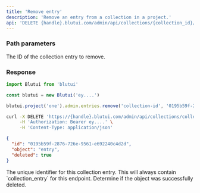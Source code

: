 ```yaml
---
title: 'Remove entry'
description: 'Remove an entry from a collection in a project.'
api: 'DELETE {handle}.blutui.com/admin/api/collections/{collection_id}/entries/{id}'
---
```


### Path parameters

<Parameter name="id" type="string" required="true">
The ID of the collection entry to remove.
</Parameter>

### Response

```ts tab="Node.js"
import Blutui from 'blutui'

const blutui = new Blutui('ey....')

blutui.project('one').admin.entries.remove('collection-id', '0195b59f-2876-726e-9561-e692240c4d2d')
```

```bash tab="cURL"
curl -X DELETE 'https://{handle}.blutui.com/admin/api/collections/collection-id/entries/0195b59f-2876-726e-9561-e692240c4d2d' \
     -H 'Authorization: Bearer ey....' \
     -H 'Content-Type: application/json'
```

```json {% process=false filename="Response">
{
  "id": "0195b59f-2876-726e-9561-e692240c4d2d",
  "object": "entry",
  "deleted": true
}
```

<Parameter name="id" type="string">
The unique identifier for this collection entry.
</Parameter>

<Parameter name="object" type="string">
This will always contain `collection_entry` for this endpoint.
</Parameter>

<Parameter name="deleted" type="boolean">
Determine if the object was successfully deleted.
</Parameter>
